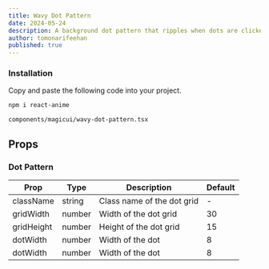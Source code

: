 ```yaml
---
title: Wavy Dot Pattern
date: 2024-05-24
description: A background dot pattern that ripples when dots are clicked.
author: tomonarifeehan
published: true
---
```


<ComponentPreview name = "wavy-dot-pattern-demo" />

<Steps>

### Installation

Copy and paste the following code into your project.

```bash
npm i react-anime
```

```text
components/magicui/wavy-dot-pattern.tsx
```

<ComponentSource name = "wavy-dot-pattern" />

</Steps>

## Props

### Dot Pattern

| Prop       | Type   | Description                   | Default |
| ---------- | ------ | ----------------------------- | ------- |
| className  | string | Class name of the dot grid    | -       |
| gridWidth  | number | Width of the dot grid         | 30      |
| gridHeight | number | Height of the dot grid        | 15      |
| dotWidth   | number | Width of the dot              | 8       |
| dotWidth   | number | Width of the dot              | 8       |